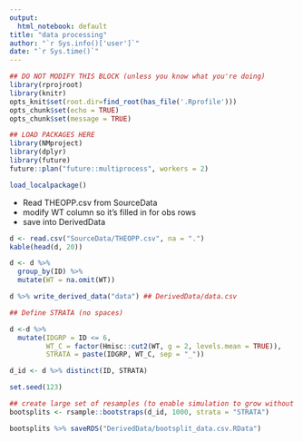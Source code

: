```yaml
---
output:
  html_notebook: default
title: "data processing"
author: "`r Sys.info()['user']`"
date: "`r Sys.time()`"
---
```



```r
## DO NOT MODIFY THIS BLOCK (unless you know what you're doing)
library(rprojroot)
library(knitr)
opts_knit$set(root.dir=find_root(has_file('.Rprofile')))
opts_chunk$set(echo = TRUE)
opts_chunk$set(message = TRUE)
```

```r
## LOAD PACKAGES HERE
library(NMproject)
library(dplyr)
library(future)
future::plan("future::multiprocess", workers = 2)

load_localpackage()
```

- Read THEOPP.csv from SourceData
- modify WT column so it's filled in for obs rows
- save into DerivedData

```r

d <- read.csv("SourceData/THEOPP.csv", na = ".")
kable(head(d, 20))

```

```r

d <- d %>%
  group_by(ID) %>%
  mutate(WT = na.omit(WT))

d %>% write_derived_data("data") ## DerivedData/data.csv

```


```r
## Define STRATA (no spaces)

d <-d %>%
  mutate(IDGRP = ID <= 6,
         WT_C = factor(Hmisc::cut2(WT, g = 2, levels.mean = TRUE)),
         STRATA = paste(IDGRP, WT_C, sep = "_"))

d_id <- d %>% distinct(ID, STRATA)

set.seed(123)

## create large set of resamples (to enable simulation to grow without ruining seed)
bootsplits <- rsample::bootstraps(d_id, 1000, strata = "STRATA")

bootsplits %>% saveRDS("DerivedData/bootsplit_data.csv.RData")

```


